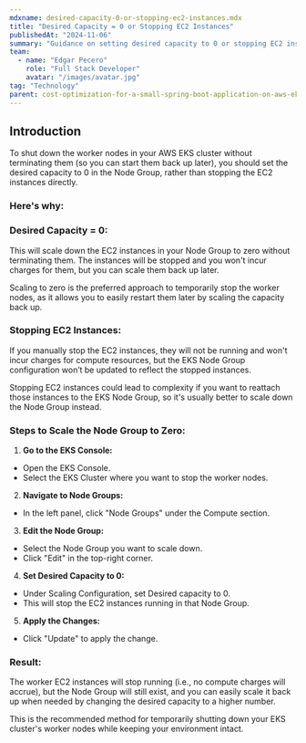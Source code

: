 ```yaml
---
mdxname: desired-capacity-0-or-stopping-ec2-instances.mdx
title: "Desired Capacity = 0 or Stopping EC2 Instances"
publishedAt: "2024-11-06"
summary: "Guidance on setting desired capacity to 0 or stopping EC2 instances in AWS EKS to shut down worker nodes temporarily."
team:
  - name: "Edgar Pecero"
    role: "Full Stack Developer"
    avatar: "/images/avatar.jpg"
tag: "Technology"
parent: cost-optimization-for-a-small-spring-boot-application-on-aws-eks.mdx
---
```


## Introduction

To shut down the worker nodes in your AWS EKS cluster without terminating them (so you can start them back up later), you should set the desired capacity to 0 in the Node Group, rather than stopping the EC2 instances directly.

### Here's why:

### Desired Capacity = 0:

This will scale down the EC2 instances in your Node Group to zero without terminating them. The instances will be stopped and you won't incur charges for them, but you can scale them back up later.

Scaling to zero is the preferred approach to temporarily stop the worker nodes, as it allows you to easily restart them later by scaling the capacity back up.

### Stopping EC2 Instances:

If you manually stop the EC2 instances, they will not be running and won't incur charges for compute resources, but the EKS Node Group configuration won’t be updated to reflect the stopped instances.

Stopping EC2 instances could lead to complexity if you want to reattach those instances to the EKS Node Group, so it's usually better to scale down the Node Group instead.

### Steps to Scale the Node Group to Zero:

1. **Go to the EKS Console:**

- Open the EKS Console.
- Select the EKS Cluster where you want to stop the worker nodes.

2. **Navigate to Node Groups:**

- In the left panel, click "Node Groups" under the Compute section.

3. **Edit the Node Group:**

- Select the Node Group you want to scale down.
- Click "Edit" in the top-right corner.

4. **Set Desired Capacity to 0:**

- Under Scaling Configuration, set Desired capacity to 0.
- This will stop the EC2 instances running in that Node Group.

5. **Apply the Changes:**

- Click "Update" to apply the change.

### Result:

The worker EC2 instances will stop running (i.e., no compute charges will accrue), but the Node Group will still exist, and you can easily scale it back up when needed by changing the desired capacity to a higher number.

This is the recommended method for temporarily shutting down your EKS cluster's worker nodes while keeping your environment intact.
